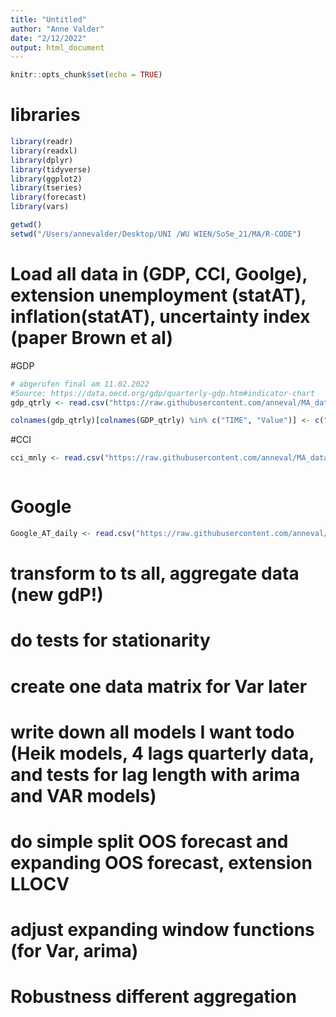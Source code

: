 ```yaml
---
title: "Untitled"
author: "Anne Valder"
date: "2/12/2022"
output: html_document
---
```


```r
knitr::opts_chunk$set(echo = TRUE)
```

# libraries

```r
library(readr)
library(readxl)
library(dplyr)
library(tidyverse)
library(ggplot2)
library(tseries)
library(forecast)
library(vars)
```


```r
getwd()
setwd("/Users/annevalder/Desktop/UNI /WU WIEN/SoSe_21/MA/R-CODE")
```
# Load all data in (GDP, CCI, Goolge), extension unemployment (statAT), inflation(statAT), uncertainty index (paper Brown et al)

#GDP
```r
# abgerufen final am 11.02.2022
#Source: https://data.oecd.org/gdp/quarterly-gdp.htm#indicator-chart
gdp_qtrly <- read.csv("https://raw.githubusercontent.com/anneval/MA_data/main/RData/GDP_oecd.csv")[,6:7]

colnames(gdp_qtrly)[colnames(GDP_qtrly) %in% c("TIME", "Value")] <- c("QDate", "Value")
```

#CCI
```r
cci_mnly <- read.csv("https://raw.githubusercontent.com/anneval/MA_data/main/RData/GDP_oecd.csv")[,6:7]



```

# Google
```r
Google_AT_daily <- read.csv("https://raw.githubusercontent.com/anneval/MA_data/main/raw/at/trendecon_sa.csv")


```


# transform to ts all,  aggregate data (new gdP!)
# do tests for stationarity
# create one data matrix for Var later
# write down all models  I want todo (Heik models, 4 lags quarterly data, and tests for lag length with arima and VAR models)

# do simple split OOS forecast and expanding OOS forecast, extension LLOCV
# adjust expanding window functions (for Var, arima)

# Robustness different aggregation 
